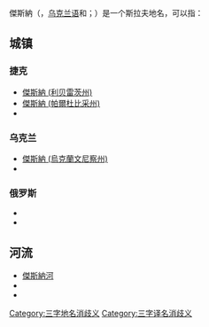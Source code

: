 傑斯納（{{lang-cz|Dešná}}，[[乌克兰语|乌克兰语]]和{{lang-ru|Десна}}；{{lang-en|Desna}}）是一个斯拉夫地名，可以指：

==城镇==
===捷克===
*[[傑斯納_(利贝雷茨州)|傑斯納 (利贝雷茨州)]]
*[[傑斯納_(帕爾杜比采州)|傑斯納 (帕爾杜比采州)]]
*

===乌克兰===
*[[傑斯納_(烏克蘭文尼察州)|傑斯納 (烏克蘭文尼察州)]]
*

===俄罗斯===
*
*

==河流==
*[[傑斯納河|傑斯納河]]
*
*


{{disambig}}

[[Category:三字地名消歧义|Category:三字地名消歧义]]
[[Category:三字译名消歧义|Category:三字译名消歧义]]